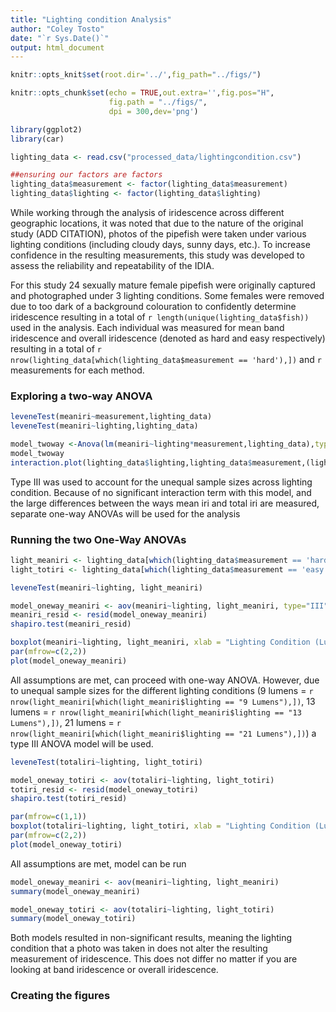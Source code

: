 ---
title: "Lighting condition Analysis"
author: "Coley Tosto"
date: "`r Sys.Date()`"
output: html_document
---

```{r knitsetup, include=FALSE}
knitr::opts_knit$set(root.dir='../',fig_path="../figs/")
```


```{r chunksetup, include=FALSE}
knitr::opts_chunk$set(echo = TRUE,out.extra='',fig.pos="H",
                      fig.path = "../figs/",
                      dpi = 300,dev='png')
```

```{r library, message=FALSE, warning=FALSE}
library(ggplot2)
library(car)
```

```{r read-data}
lighting_data <- read.csv("processed_data/lightingcondition.csv")

##ensuring our factors are factors
lighting_data$measurement <- factor(lighting_data$measurement)
lighting_data$lighting <- factor(lighting_data$lighting)
```

While working through the analysis of iridescence across different geographic locations, it was noted that due to the nature of the original study (ADD CITATION), photos of the pipefish were taken under various lighting conditions (including cloudy days, sunny days, etc.). To increase confidence in the resulting measurements, this study was developed to assess the reliability and repeatability of the IDIA.

For this study 24 sexually mature female pipefish were originally captured and photographed under 3 lighting conditions. Some females were removed due to too dark of a background colouration to confidently determine iridescence resulting in a total of `r length(unique(lighting_data$fish))` used in the analysis. Each individual was measured for mean band iridescence and overall iridescence (denoted as hard and easy respectively) resulting in a total of `r nrow(lighting_data[which(lighting_data$measurement == 'hard'),])` and `r` measurements for each method.

### Exploring a two-way ANOVA
```{r two-way-anova}
leveneTest(meaniri~measurement,lighting_data)
leveneTest(meaniri~lighting,lighting_data)

model_twoway <-Anova(lm(meaniri~lighting*measurement,lighting_data),type="III")
model_twoway
interaction.plot(lighting_data$lighting,lighting_data$measurement,(lighting_data$meaniri))
```

Type III was used to account for the unequal sample sizes across lighting condition. Because of no significant interaction term with this model, and the large differences between the ways mean iri and total iri are measured, separate one-way ANOVAs will be used for the analysis

### Running the two One-Way ANOVAs
```{r subset-data}
light_meaniri <- lighting_data[which(lighting_data$measurement == 'hard'),]
light_totiri <- lighting_data[which(lighting_data$measurement == 'easy'),]
```

```{r meaniri-assumptions, warning=FALSE}
leveneTest(meaniri~lighting, light_meaniri)

model_oneway_meaniri <- aov(meaniri~lighting, light_meaniri, type="III")
meaniri_resid <- resid(model_oneway_meaniri)
shapiro.test(meaniri_resid)

boxplot(meaniri~lighting, light_meaniri, xlab = "Lighting Condition (Lumens)", ylab = expression(paste("Band Iridescence (mm"^2*")")))
par(mfrow=c(2,2))
plot(model_oneway_meaniri)
```
All assumptions are met, can proceed with one-way ANOVA. However, due to unequal sample sizes for the different lighting conditions (9 lumens = `r nrow(light_meaniri[which(light_meaniri$lighting == "9 Lumens"),])`, 13 lumens = `r nrow(light_meaniri[which(light_meaniri$lighting == "13 Lumens"),])`, 21 lumens = `r nrow(light_meaniri[which(light_meaniri$lighting == "21 Lumens"),])`) a type III ANOVA model will be used.

```{r totiri-assumptions, warning=FALSE}
leveneTest(totaliri~lighting, light_totiri)

model_oneway_totiri <- aov(totaliri~lighting, light_totiri)
totiri_resid <- resid(model_oneway_totiri)
shapiro.test(totiri_resid)

par(mfrow=c(1,1))
boxplot(totaliri~lighting, light_totiri, xlab = "Lighting Condition (Lumens)", ylab = expression(paste("Overall Iridescence (mm"^2*")")))
par(mfrow=c(2,2))
plot(model_oneway_totiri)
```
All assumptions are met, model can be run

```{r one-way-anovas}
model_oneway_meaniri <- aov(meaniri~lighting, light_meaniri)
summary(model_oneway_meaniri)

model_oneway_totiri <- aov(totaliri~lighting, light_totiri)
summary(model_oneway_totiri)
```
Both models resulted in non-significant results, meaning the lighting condition that a photo was taken in does not alter the resulting measurement of iridescence. This does not differ no matter if you are looking at band iridescence or overall iridescence.

### Creating the figures
